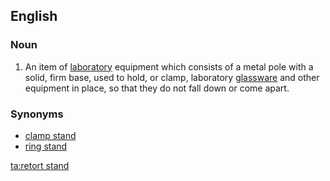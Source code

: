 ==English==

===Noun===
{{en-noun|head=[[retort]] [[stand]]}}

# {{context|chemistry}} An item of [[laboratory]] equipment which consists of a metal pole with a solid, firm base, used to hold, or clamp, laboratory [[glassware]] and other equipment in place, so that they do not fall down or come apart.

===Synonyms===
*[[clamp stand]]
*[[ring stand]]

[[ta:retort stand]]